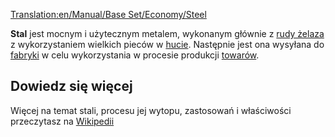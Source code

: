 [[Translation:en/Manual/Base Set/Economy/Steel]]

{{pl/Ładunek|
name=Stal|
image=Steel.png|
produced=[[pl/Manual/Base Set/Economy/Huta|Huta]]|
accepted=[[pl/Manual/Base Set/Economy/Fabryka|Fabryka]]
}}

'''Stal''' jest mocnym i użytecznym metalem, wykonanym głównie z [[pl/Manual/Base Set/Economy/Ruda żelaza|rudy żelaza]] z wykorzystaniem wielkich pieców w [[pl/Manual/Base Set/Economy/Huta|hucie]]. Następnie jest ona wysyłana do [[pl/Manual/Base Set/Economy/Fabryka|fabryki]] w celu wykorzystania w procesie produkcji [[pl/Manual/Base Set/Economy/Towary|towarów]]. 

==Dowiedz się więcej==
Więcej na temat stali, procesu jej wytopu, zastosowań i właściwości przeczytasz na [https://pl.wikipedia.org/wiki/Stal Wikipedii]

{{pl/Navbox Ładunek}}